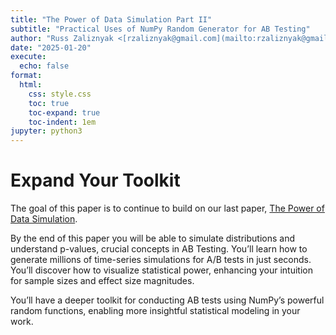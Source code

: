 ```yaml
---
title: "The Power of Data Simulation Part II"
subtitle: "Practical Uses of NumPy Random Generator for AB Testing"
author: "Russ Zaliznyak <[rzaliznyak@gmail.com](mailto:rzaliznyak@gmail.com)>"
date: "2025-01-20"
execute:
  echo: false
format: 
  html: 
    css: style.css
    toc: true
    toc-expand: true
    toc-indent: 1em
jupyter: python3
---
```



# Expand Your Toolkit

The goal of this paper is to continue to build on our last paper, [The Power of Data Simulation](https://rzaliznyak-math.github.io/random/){target="_blank"}.

By the end of this paper you will be able to simulate distributions and understand p-values, crucial concepts in AB Testing.
You'll learn how to generate millions of time-series simulations for A/B tests in just seconds. You'll discover how to visualize statistical power, enhancing your intuition for sample sizes and effect size magnitudes.

You'll have a deeper toolkit for conducting AB tests using NumPy's powerful random functions, enabling more insightful statistical modeling in your work.